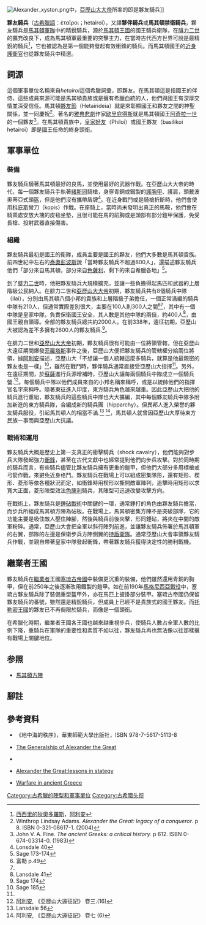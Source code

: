 [[File:Alexander_xyston.png|thumb]]中，[[亞歷山大大帝|亞歷山大大帝]]所率的即是夥友騎兵]]

'''夥友騎兵'''（[[古希臘語|古希臘語]]：ἑταῖροι；hetairoi），又譯'''夥伴騎兵'''或'''馬其頓禁衛騎兵'''，夥友騎兵是[[馬其頓阿吉德王朝陸軍|馬其頓軍隊]]中的精銳騎兵，源於[[馬其頓王國|馬其頓王國]]的國王騎兵衛隊，在[[腓力二世_(馬其頓)|腓力二世]]的擴充改良下，成為馬其頓軍最重要的突擊主力，在當時古代西方世界可說是最精銳的騎兵<ref>[[西西里的狄奧多羅斯|西西里的狄奧多羅斯]]，[[阿利安|阿利安]]</ref>，它也被認為是第一個能夠發起有效衝鋒的騎兵。而馬其頓國王的[[近身護衛官|近身護衛官]]也從夥友騎兵中精選。

== 詞源 ==
這個軍事單位名稱來自''hetairoi''這個希臘詞彙，即夥友。在馬其頓這是指國王的伴侍，這些成員來源可能是馬其頓貴族或是擁有希臘血統的人，他們與國王有深厚交情並深受信任。馬其頓[[夥友節|夥友節]]（Hetairideia）就是來彰顯國王和夥友之間的神聖關係，並一同慶祝<ref>Winthrop Lindsay Adams. ''Alexander the Great: legacy of a conqueror''. p 8. ISBN 0-321-08617-1. (2004)</ref>。著名的[[雅典|雅典]][[悲劇|悲劇]]作家[[欧里庇得斯|欧里庇得斯]]就是馬其頓國王[[阿奇拉一世|阿奇拉一世]]的一個夥友<ref> John V. A. Fine. ''The ancient Greeks: a critical history.'' p 612. ISBN 0-674-03314-0. (1983)</ref>。在馬其頓貴族中，[[皇家好友|皇家好友]]（Philoi）或國王夥友（basilikoi hetairoi）即是國王任命的終身頭銜。

== 軍事單位 ==
=== 裝備 ===

夥友騎兵騎著馬其頓最好的良馬，並使用最好的武器作戰。在亞歷山大大帝的時代，每一個夥友騎兵手執著[[緒斯同騎槍|緒斯同]]騎槍，身穿青銅或鐵製的[[護胸甲|護胸甲]]、護肩，頭戴波奧蒂亞式頭盔，但是他們沒有攜帶盾牌<ref> Lonsdale 40 </ref>。在近身戰鬥或是騎槍折斷時，他們會使用[[科庇斯彎刀|科庇斯]]彎刀（kopis）作戰。在座騎上，當時尚未發明出真正的馬鞍，他們會在騎乘處安放大塊的皮毯坐墊，且很可能在馬的前胸或是頭部有部分鎧甲保護，免受長槍、投射武器直接傷害。

=== 組織 ===
夥友騎兵最初是國王的衛隊，成員主要是國王的夥友，他們大多數是馬其頓貴族。前四世紀中左右的[[泰奧彭波斯|泰奧彭波斯]]說「當時夥友騎兵不超過800人」，還描述夥友騎兵他們「部分來自馬其頓，部分來自[[色薩利|色薩利]]，剩下的來自希臘各地」<ref>Sage 173-174</ref>。

到了[[腓力二世_(馬其頓)|腓力二世]]時，他把夥友騎兵大規模擴充，並讓一些負擔得起馬匹和武器的上層階級公民納入。在腓力二世和[[亞歷山大大帝|亞歷山大大帝]]初期，夥友騎兵共有8個騎兵中隊（ilai），分別由馬其頓八個小邦的貴族和上層階級子弟擔任，一個正常滿編的騎兵中隊有210人，但通常實際差別很大，主要在100人則300人之間<ref> 富勒 p.49</ref><ref name="Lansdale41"/>，其中有一個中隊是皇家中隊，負責保衛國王安全，其人數是其他中隊的兩倍，約400人<ref name="Lansdale41"> Lansdale 41 </ref>，由國王親自領導。全部的夥友騎兵總共約2000人。在前338年，遠征初期，亞歷山大被認為差不多擁有2600人的夥友騎兵.<ref>Sage 174</ref>。

在腓力二世和[[亞歷山大大帝|亞歷山大大帝]]初期，夥友騎兵很有可能由一位將領管轄，但在亞歷山大遠征期間爆發[[菲羅塔斯|菲羅塔斯]]事件之後，亞歷山大便把夥友騎兵的管轄權分給兩位將領，據[[阿利安|阿利安]]描述，亞歷山大「不想讓一個人統轄這麼多騎兵，就算是他最親密的夥友也是一樣」<ref> Sage 185</ref>，雖然在戰鬥時，夥伴騎兵通常直接受亞歷山大指揮<ref name="Lansdale41"/>。另外，在遠征期間，於[[蘇薩|蘇薩]]進行兵源增補時，亞歷山大讓每兩個騎兵中隊成立一個騎兵營.<ref>[[阿利安|阿利安]], 《亞歷山大遠征記》 卷三.(16)</ref>。每個騎兵中隊以他們成員來自的小邦名稱來稱呼，或是以統帥他們的指揮官名字來稱呼。隨著東征進入印度，東方騎兵角色越來越重。因此亞歷山大把他的騎兵進行重組，夥友騎兵的這些騎兵中隊也大大擴編，其中每個夥友騎兵中隊多附加新進的東方騎兵隊，合編成新的騎兵團（hipparchy）。但異邦人進入榮譽的夥友騎兵服役，引起馬其頓人的相當不滿.<ref name="Lansdale56"> Lansdale 56</ref> <ref>阿利安, 《亞歷山大遠征記》 卷七 (6)</ref>，馬其頓人就曾因亞歷山大厚待東方民族一事而與亞歷山大抗議。

=== 戰術和運用 ===
夥友騎兵大概是歷史上第一支真正的衝擊騎兵（shock cavalry），他們能夠對步兵大隊發起強力[[衝鋒|衝鋒]]，甚至在古代文獻中也經常提到他們向步兵攻擊。對於同時期的騎兵而言，有些騎兵儘管比夥友騎兵擁有更重的鎧甲，但他們大部分多用標槍或弓箭作戰，來避免近身格鬥。夥友騎兵在戰場上可以組成密集隊形，還有矩形、楔形、菱形等依各種狀況而定，如衝鋒時用楔形以撕開敵軍陣列，追擊時用矩形以求寬大正面，菱形陣型效法[[色薩利|色薩利]]騎兵，其陣型可迅速改變攻擊方向。

在戰術上，夥友騎兵是[[錘砧戰術|錘砧戰術]]中關鍵的一環，通常錘打的角色由夥友騎兵擔當，而步兵所組成馬其頓方陣為砧板。在戰場上，馬其頓密集方陣不是突破部隊，它的功能主要是吸住敵人壓住陣腳，然後與騎兵前後夾擊，形同錘砧，將夾在中間的敵軍粉碎。通常，亞歷山大會把全軍以斜行陣列前進，並讓夥友騎兵佈署於馬其頓軍的右翼，部隊的左邊是保衛步兵方陣側翼的[[持盾衛隊|持盾衛隊]]。通常亞歷山大會率領夥友騎兵作戰，並親自帶著皇家中隊發起衝鋒，帶著夥友騎兵獲得決定性的勝利戰機。

== 繼業者王國 ==

{{See Also|希腊化时代的陆军}}

夥友騎兵在[[繼業者|繼業者]]王國[[塞琉古帝國|塞琉古帝國]]中裝備更沉重的裝備，他們雖然還用青銅的胸甲，但在前250年之後逐漸改用鐵製的鎧甲。如在前190年[[馬格尼西亞戰役|馬格尼西亞戰役]]中，塞琉古夥友騎兵除了裝備重型盔甲外，亦在馬匹上披掛部分裝甲。塞琉古帝國仍保留夥友騎兵的番號，雖然還是精銳騎兵，但成員上已經不是貴族式的國王夥友。而[[托勒密王國|托勒密王國]]的夥友已不再侷限於騎兵，而像是一個頭銜。

在希臘化時期，繼業者王國各王國也越來越重視步兵，使騎兵人數占全軍人數的比例下降，重騎兵在軍隊的重要性和素質不如以往，夥友騎兵再也無法像以往那樣擁有戰場上關鍵地位。

== 参照 ==
* [[馬其頓方陣|馬其頓方陣]]

== 腳註 ==
{{reflist|colwidth=30em}}

== 參考資料 ==
* 《地中海的秩序》，華東師範大學出版社，ISBN 978-7-5617-5113-8
* {{cite book|last =Fuller | first= John Fredrick Charles| title = The Generalship of Alexander the Great |publisher = Da Carpo Press| year = 2004 | isbn = 9780306813306}} [http://books.google.com/books?id=xWFp7RJDj2sC&client=firefox-a The Generalship of Alexander the Great ] 
* {{cite journal | url = http://www.jstor.org/stable/4436520 | last = Hammond | first = Nicholas G. L. | volume = 47 | number = 4 | date = 1998.4 | pages = 404–425 | journal = Historia: Zeitschrift fur Alte Geschichte | title = Cavalry Recrutied in Macedonia down to 322 BC. | access-date = 2010-07-26 | archive-date = 2020-11-14 | archive-url = https://web.archive.org/web/20201114045323/https://www.jstor.org/stable/4436520 | dead-url = no }}
* {{cite book|last = Lonsdale| first = David J.| title = Alexander the Great:lessons in stategy| publisher= Routlidge| year=2007| isbn= 9780415358477 }} [http://books.google.com/books?id=K0iHZJXjg_cC Alexander the Great:lessons in stategy] 
* {{cite book|last = Sage | first = Micheal M.| title = Warfare in ancient Greece| publisher= Routlidge| year=1996| isbn= 9780415143554 }} [http://books.google.com/books?id=CsCAGNUURUoC Warfare in ancient Greece] {{Wayback|url=http://books.google.com/books?id=CsCAGNUURUoC |date=20200729162022 }}
{{refend}}

{{拜占庭帝国主题}}

[[Category:古希臘的陣型和軍事單位|Category:古希臘的陣型和軍事單位]]
[[Category:古希腊头衔|Category:古希腊头衔]]